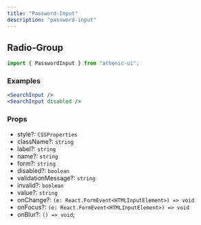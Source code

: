 ```yaml
---
title: "Password-Input"
description: "password-input"
---
```


## Radio-Group

```js
import { PasswordInput } from "athenic-ui";
```

### Examples

```jsx
<SearchInput />
<SearchInput disabled />
```

### Props

- style?: `CSSProperties`
- className?: `string`
- label?: `string`
- name?: `string`
- form?: `string`
- disabled?: `boolean`
- validationMessage?: `string`
- invalid?: `boolean`
- value?: `string`
- onChange?: `(e: React.FormEvent<HTMLInputElement>) => void`
- onFocus?: `(e: React.FormEvent<HTMLInputElement>) => void`
- onBlur?: `() => void`;
